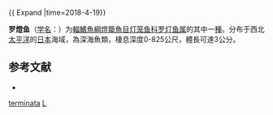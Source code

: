 {{ Expand |time=2018-4-19}}
{{Speciesbox
| taxon = Loweina terminata
| binomial_authority = Becker, 1964
| status = NE
| status_system = IUCN3.1
}}

'''罗燈鱼'''（[[学名|学名]]：{{lang|la|''Loweina terminata''}}）为[[輻鰭魚綱|輻鰭魚綱]][[燈籠魚目|燈籠魚目]][[灯笼鱼科|灯笼鱼科]][[罗灯鱼属|罗灯鱼属]]的其中一[[種|種]]。分布于西北[[太平洋|太平洋]]的[[日本|日本]]海域，為深海魚類，棲息深度0-825公尺，體長可達3公分。

==参考文献==
{{refbegin}}
*{{FishBase_species|genus=Loweina|species=terminata|year=2012|month=2}}
{{refend}}

{{灯笼鱼目小作品}}

{{Taxonbar}}
[[Category:罗灯鱼属|terminata]]
[[Category:1964年描述的鱼类|L]]